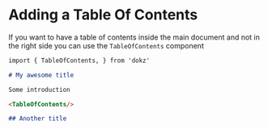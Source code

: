 
# Adding a Table Of Contents

If you want to have a table of contents inside the main document and not in the right side you can use the `TableOfContents` component

```md
import { TableOfContents, } from 'dokz'

# My awesome title

Some introduction

<TableOfContents/>

## Another title
```
